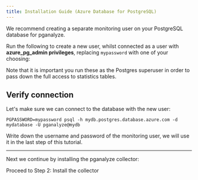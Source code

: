 ```yaml
---
title: Installation Guide (Azure Database for PostgreSQL)
---
```



We recommend creating a separate monitoring user on your PostgreSQL database for pganalyze.

Run the following to create a new user, whilst connected as a user with **azure_pg_admin privileges**, replacing `mypassword` with one of your choosing:

<MonitoringUserSelector minPostgres={90500} />

Note that it is important you run these as the Postgres superuser in order to pass down the full access to statistics tables.

## Verify connection

Let's make sure we can connect to the database with the new user:

```
PGPASSWORD=mypassword psql -h mydb.postgres.database.azure.com -d mydatabase -U pganalyze@mydb
```

Write down the username and password of the monitoring user, we will use it in the last step of this tutorial.

---

Next we continue by installing the pganalyze collector:

<Link className="btn btn-success" to="02_install_the_collector">
  Proceed to Step 2: Install the collector
</Link>
